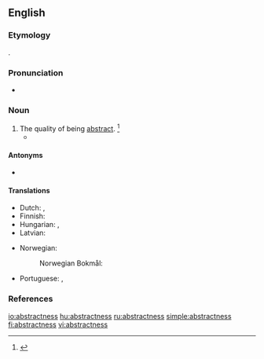 ==English==

===Etymology===
{{suffix|abstract|ness|lang=en}}.

===Pronunciation===
* {{a|US}} {{IPA|/æbˈstɹæk.nəs/|/æbˈstɹækt.nəs/|lang=en}}

===Noun===
{{en-noun|~|es}}

# The quality of being [[abstract]]. {{defdate|First attested in the late 16<sup>th</sup> century.}}<ref name=SOED>{{R:SOED5|page=10}}</ref>
#* {{quote-book|passage=The '''abstractness''' of the ideas.|author=[[w:John Locke|John Locke]]}}

====Antonyms====
* {{l|en|concreteness}}

====Translations====
{{trans-top|the quality of being abstract}}
* Dutch: {{t|nl|abstractheid|f}}, {{t|nl|het abstracte|n}}
* Finnish: {{t+|fi|abstraktius}}
* Hungarian: {{t+|hu|elvontság}}, {{t+|hu|absztraktság}}
* Latvian: {{t|lv|abstraktums|m}}
{{trans-mid}}
* Norwegian:
*: Norwegian Bokmål: {{t+|nb|abstrakthet|m|f}}
* Portuguese: {{t|pt|abstrateza|f}}, {{t|pt|abstratidade|f}}
{{trans-bottom}}

===References===
<references/>

[[io:abstractness]]
[[hu:abstractness]]
[[ru:abstractness]]
[[simple:abstractness]]
[[fi:abstractness]]
[[vi:abstractness]]